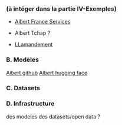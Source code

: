 
### (à intéger dans la partie IV-Exemples)

* [Albert France Services](https://www.france-services.gouv.fr/taxonomy/term/174#:~:text=%C2%AB%20Albert%20France%20services%20%C2%BB%20facilite%20les,des%20cas%20d%27usage%20donn%C3%A9s.) 

* Albert Tchap ? 

* [LLamandement](https://gitlab.adullact.net/dgfip/projets-ia/llamandement)

### B. Modèles 

[Albert github](https://github.com/etalab-ia/albert) 
[Albert hugging face]() 

### C. Datasets 

### D. Infrastructure 
  des modeles
  des datasets/open data ?
	
